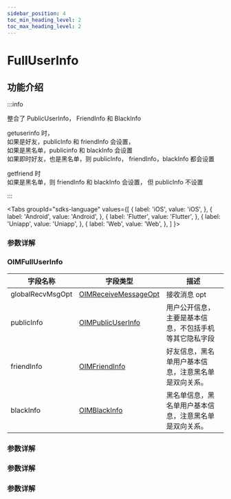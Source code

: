 ```yaml
---
sidebar_position: 4
toc_min_heading_level: 2
toc_max_heading_level: 2
---
```


# FullUserInfo

## 功能介绍

:::info

整合了 PublicUserInfo， FriendInfo 和 BlackInfo

getuserinfo 时，  
 如果是好友，publicInfo 和 friendInfo 会设置，  
 如果是黑名单，publicinfo 和 blackInfo 会设置  
 如果即时好友，也是黑名单，则 publicInfo， friendInfo，blackInfo 都会设置

getfriend 时  
 如果是黑名单，则 friendInfo 和 blackInfo 会设置， 但 publicInfo 不设置

:::

<Tabs
groupId="sdks-language"
values={[
{ label: 'iOS', value: 'iOS', },
{ label: 'Android', value: 'Android', },
{ label: 'Flutter', value: 'Flutter', },
{ label: 'Uniapp', value: 'Uniapp', },
{ label: 'Web', value: 'Web', },
]
}>

<TabItem value="Flutter">

### 参数详解

</TabItem>

<TabItem value="iOS">

### OIMFullUserInfo

| 字段名称         | 字段类型                                                       | 描述                                                   |
| ---------------- | -------------------------------------------------------------- | ------------------------------------------------------ |
| globalRecvMsgOpt | [OIMReceiveMessageOpt](docs/sdks/Enum/User.mdx)                | 接收消息 opt                                           |
| publicInfo       | [OIMPublicUserInfo](docs/sdks/Class/Friend/PublicUserInfo.mdx) | 用户公开信息，主要是基本信息，不包括手机等其它隐私字段 |
| friendInfo       | [OIMFriendInfo](docs/sdks/Class/Friend/FriendInfo.mdx)         | 好友信息，黑名单用户基本信息，注意黑名单是双向关系。   |
| blackInfo        | [OIMBlackInfo](docs/sdks/Class/Friend/BlackInfo.mdx)           | 黑名单信息，黑名单用户基本信息，注意黑名单是双向关系。 |

</TabItem>

<TabItem value="Android">

### 参数详解

</TabItem>

<TabItem value="Web">

### 参数详解

</TabItem>

<TabItem value="Uniapp">

### 参数详解

</TabItem>

</Tabs>
